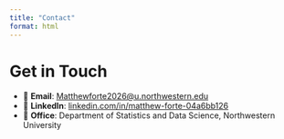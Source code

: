 ```yaml
---
title: "Contact"
format: html
---
```


# Get in Touch

- 📧 **Email**: [Matthewforte2026@u.northwestern.edu](mailto:Matthewforte2026@u.northwestern.edu)  
- 💼 **LinkedIn**: [linkedin.com/in/matthew-forte-04a6bb126](https://www.linkedin.com/in/matthew-forte-04a6bb126)  
- 🏫 **Office**: Department of Statistics and Data Science, Northwestern University
